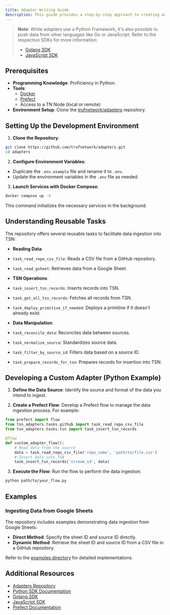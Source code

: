 ---
title: Adapter Writing Guide
description: This guide provides a step-by-step approach to creating adapters for the TRUF.NETWORK (TN). Adapters facilitate the ingestion of data from various sources into TN, leveraging the SDK and Prefect for efficient data management.
---

> **Note**: While adapters use a Python Framework, it's also possible to push data from other languages like Go or JavaScript. Refer to the respective SDKs for more information:
>
> - [Golang SDK](https://github.com/trufnetwork/truf-node-sdk-go)
> - [JavaScript SDK](https://github.com/trufnetwork/truf-node-sdk-js)

## Prerequisites

- **Programming Knowledge**: Proficiency in Python.
- **Tools**:
  - [Docker](https://www.docker.com/get-started)
  - [Prefect](https://www.prefect.io)
  - Access to a TN Node (local or remote)
- **Environment Setup**: Clone the [trufnetwork/adapters](https://github.com/trufnetwork/adapters) repository.

## Setting Up the Development Environment

1. **Clone the Repository**:

```bash
git clone https://github.com/trufnetwork/adapters.git
cd adapters
```

2. **Configure Environment Variables**:

- Duplicate the `.env.example` file and rename it to `.env`.
- Update the environment variables in the `.env` file as needed.

3. **Launch Services with Docker Compose**:

```bash
docker compose up -d
```

This command initializes the necessary services in the background.

## Understanding Reusable Tasks

The repository offers several reusable tasks to facilitate data ingestion into TSN:

- **Reading Data**:
- `task_read_repo_csv_file`: Reads a CSV file from a GitHub repository.
- `task_read_gsheet`: Retrieves data from a Google Sheet.

- **TSN Operations**:
- `task_insert_tsn_records`: Inserts records into TSN.
- `task_get_all_tsn_records`: Fetches all records from TSN.
- `task_deploy_primitive_if_needed`: Deploys a primitive if it doesn't already exist.

- **Data Manipulation**:
- `task_reconcile_data`: Reconciles data between sources.
- `task_normalize_source`: Standardizes source data.
- `task_filter_by_source_id`: Filters data based on a source ID.
- `task_prepare_records_for_tsn`: Prepares records for insertion into TSN.

## Developing a Custom Adapter (Python Example)

1. **Define the Data Source**:
   Identify the source and format of the data you intend to ingest.

2. **Create a Prefect Flow**:
   Develop a Prefect flow to manage the data ingestion process. For example:

```python
from prefect import flow
from tsn_adapters.tasks.github import task_read_repo_csv_file
from tsn_adapters.tasks.tsn import task_insert_tsn_records

@flow
def custom_adapter_flow():
    # Read data from the source
    data = task_read_repo_csv_file('repo_name', 'path/to/file.csv')
    # Insert data into TSN
    task_insert_tsn_records('stream_id', data)
```

3. **Execute the Flow**:
   Run the flow to perform the data ingestion.

```bash
python path/to/your_flow.py
```

## Examples

### Ingesting Data from Google Sheets

The repository includes examples demonstrating data ingestion from Google Sheets:

- **Direct Method**: Specify the sheet ID and source ID directly.
- **Dynamic Method**: Retrieve the sheet ID and source ID from a CSV file in a GitHub repository.

Refer to the [examples directory](https://github.com/trufnetwork/adapters/tree/main/src/examples) for detailed implementations.

## Additional Resources

- [Adapters Repository](https://github.com/trufnetwork/adapters)
- [Python SDK Documentation](https://github.com/trufnetwork/sdk-py)
- [Golang SDK](https://github.com/trufnetwork/truf-node-sdk-go)
- [JavaScript SDK](https://github.com/trufnetwork/sdk-js)
- [Prefect Documentation](https://docs.prefect.io)
